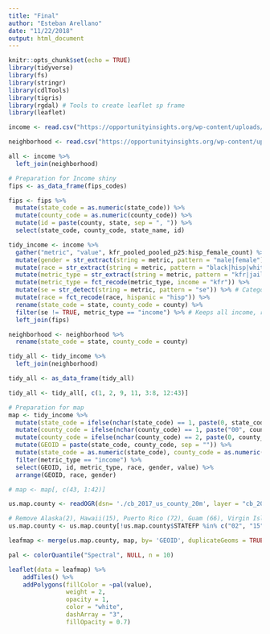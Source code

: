 ```yaml
---
title: "Final"
author: "Esteban Arellano"
date: "11/22/2018"
output: html_document
---
```


```r
knitr::opts_chunk$set(echo = TRUE)
library(tidyverse)
library(fs)
library(stringr)
library(cdlTools)
library(tigris)
library(rgdal) # Tools to create leaflet sp frame
library(leaflet)

income <- read.csv("https://opportunityinsights.org/wp-content/uploads/2018/10/county_outcomes_simple.csv")

neighborhood <- read.csv("https://opportunityinsights.org/wp-content/uploads/2018/10/cty_covariates.csv")

all <- income %>%
  left_join(neighborhood)

```

```r
# Preparation for Income shiny
fips <- as_data_frame(fips_codes)

fips <- fips %>%
  mutate(state_code = as.numeric(state_code)) %>%
  mutate(county_code = as.numeric(county_code)) %>%
  mutate(id = paste(county, state, sep = ", ")) %>%
  select(state_code, county_code, state_name, id)

tidy_income <- income %>%
  gather("metric", "value", kfr_pooled_pooled_p25:hisp_female_count) %>%
  mutate(gender = str_extract(string = metric, pattern = "male|female")) %>%
  mutate(race = str_extract(string = metric, pattern = "black|hisp|white")) %>%
  mutate(metric_type = str_extract(string = metric, pattern = "kfr|jail|count")) %>%
  mutate(metric_type = fct_recode(metric_type, income = "kfr")) %>%
  mutate(se = str_detect(string = metric, pattern = "se")) %>% # Categories standard error income values
  mutate(race = fct_recode(race, hispanic = "hisp")) %>%
  rename(state_code = state, county_code = county) %>%
  filter(se != TRUE, metric_type == "income") %>% # Keeps all income, removes standard errors
  left_join(fips)

neighborhood <- neighborhood %>%
  rename(state_code = state, county_code = county)

tidy_all <- tidy_income %>%
  left_join(neighborhood)

tidy_all <- as_data_frame(tidy_all)

tidy_all <- tidy_all[, c(1, 2, 9, 11, 3:8, 12:43)]
```

```r
# Preparation for map
map <- tidy_income %>%
  mutate(state_code = ifelse(nchar(state_code) == 1, paste(0, state_code, sep = ""), state_code)) %>%
  mutate(county_code = ifelse(nchar(county_code) == 1, paste("00", county_code, sep = ""), county_code)) %>%
  mutate(county_code = ifelse(nchar(county_code) == 2, paste(0, county_code, sep = ""), county_code)) %>%
  mutate(GEOID = paste(state_code, county_code, sep = "")) %>%
  mutate(state_code = as.numeric(state_code), county_code = as.numeric(county_code)) %>%
  filter(metric_type == "income") %>%
  select(GEOID, id, metric_type, race, gender, value) %>%
  arrange(GEOID, race, gender)

# map <- map[, c(43, 1:42)]

us.map.county <- readOGR(dsn= './cb_2017_us_county_20m', layer = "cb_2017_us_county_20m", stringsAsFactors = FALSE)

# Remove Alaska(2), Hawaii(15), Puerto Rico (72), Guam (66), Virgin Islands (78), American Samoa (60) Mariana Islands (69), Micronesia (64), Marshall Islands (68), Palau (70), Minor Islands (74)
us.map.county <- us.map.county[!us.map.county$STATEFP %in% c("02", "15", "72", "66", "78", "60", "69","64", "68", "70", "74", "81", "84", "86", "87", "89", "71", "76","95", "79"),]

leafmap <- merge(us.map.county, map, by= 'GEOID', duplicateGeoms = TRUE)

pal <- colorQuantile("Spectral", NULL, n = 10)

leaflet(data = leafmap) %>% 
    addTiles() %>%
    addPolygons(fillColor = ~pal(value),
                weight = 2,
                opacity = 1,
                color = "white",
                dashArray = "3",
                fillOpacity = 0.7)
```

